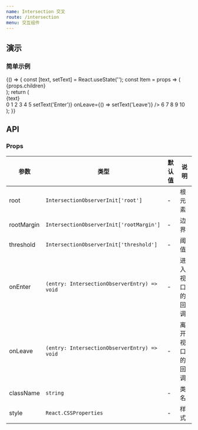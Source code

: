 ```yaml
---
name: Intersection 交叉
route: /intersection
menu: 交互组件
---
```



## 演示

### 简单示例

<Playground>
  {() => {
    const [text, setText] = React.useState('');
    const Item = props => (
      <div style={{ lineHeight: '50px', textAlign: 'center' }}>
        {props.children}
      </div>
    );
    return (
      <div style={{ position: 'relative' }}>
        <div
          style={{
            position: 'absolute',
            top: '0',
            left: '0',
            width: '100%',
            backgroundColor: 'rgba(128,178,255,.5)',
            lineHeight: '30px',
            textAlign: 'center',
            color: '#5079d9',
          }}
        >
          {text}
        </div>
        <div style={{ height: '150px', overflow: 'scroll' }}>
          <Item>0</Item>
          <Item>1</Item>
          <Item>2</Item>
          <Item>3</Item>
          <Item>4</Item>
          <Item>5</Item>
          <Intersection
            style={{ display: 'block', width: '100%', height: '1px', backgroundColor: 'red' }}
            onEnter={() => setText('Enter')}
            onLeave={() => setText('Leave')}
          />
          <Item>6</Item>
          <Item>7</Item>
          <Item>8</Item>
          <Item>9</Item>
          <Item>10</Item>
        </div>
      </div>
    );
  }}
</Playground>

## API

### Props

| 参数 | 类型 | 默认值 | 说明 |
|-----|------|-------|-----|
| root | `IntersectionObserverInit['root']` | - | 根元素 |
| rootMargin | `IntersectionObserverInit['rootMargin']` | - | 边界 |
| threshold | `IntersectionObserverInit['threshold']` | - | 阈值 |
| onEnter | `(entry: IntersectionObserverEntry) => void` | - | 进入视口的回调 |
| onLeave | `(entry: IntersectionObserverEntry) => void` | - | 离开视口的回调 |
| className | `string` | - | 类名 |
| style | `React.CSSProperties` | - | 样式 |
